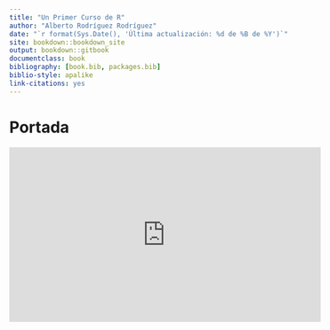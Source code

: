 ```yaml
--- 
title: "Un Primer Curso de R"
author: "Alberto Rodríguez Rodríguez"
date: "`r format(Sys.Date(), 'Última actualización: %d de %B de %Y')`"
site: bookdown::bookdown_site
output: bookdown::gitbook
documentclass: book
bibliography: [book.bib, packages.bib]
biblio-style: apalike
link-citations: yes
---
```


# Portada{-}


<html>
<center>
<iframe width="560" height="315" src="https://www.youtube.com/embed/XcBLEVknqvY" frameborder="0" gesture="media" allow="encrypted-media" allowfullscreen></iframe>
</center>
</html>

<br/>
<br/>


